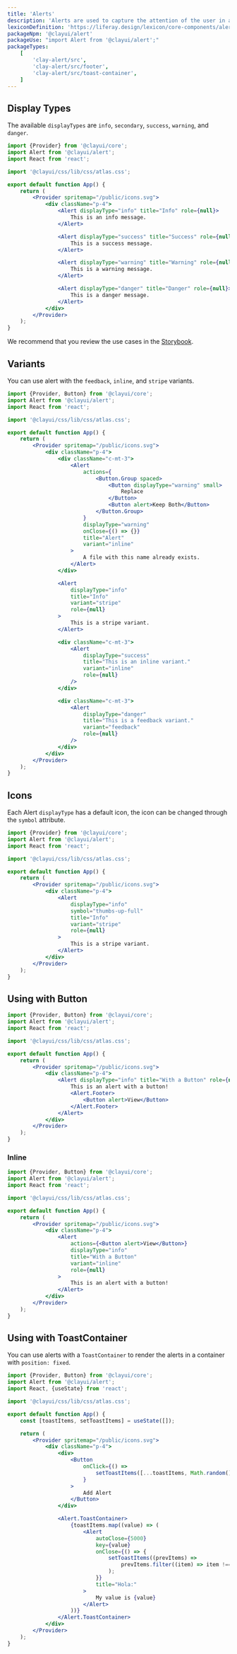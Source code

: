 ```yaml
---
title: 'Alerts'
description: 'Alerts are used to capture the attention of the user in an intrusive way.'
lexiconDefinition: 'https://liferay.design/lexicon/core-components/alerts/'
packageNpm: '@clayui/alert'
packageUse: "import Alert from '@clayui/alert';"
packageTypes:
    [
        'clay-alert/src',
        'clay-alert/src/footer',
        'clay-alert/src/toast-container',
    ]
---
```


## Display Types

The available `displayTypes` are `info`, `secondary`, `success`, `warning`, and `danger`.

```jsx preview
import {Provider} from '@clayui/core';
import Alert from '@clayui/alert';
import React from 'react';

import '@clayui/css/lib/css/atlas.css';

export default function App() {
	return (
		<Provider spritemap="/public/icons.svg">
			<div className="p-4">
				<Alert displayType="info" title="Info" role={null}>
					This is an info message.
				</Alert>

				<Alert displayType="success" title="Success" role={null}>
					This is a success message.
				</Alert>

				<Alert displayType="warning" title="Warning" role={null}>
					This is a warning message.
				</Alert>

				<Alert displayType="danger" title="Danger" role={null}>
					This is a danger message.
				</Alert>
			</div>
		</Provider>
	);
}
```

We recommend that you review the use cases in the [Storybook](https://storybook.clayui.com/?path=/story/design-system-components-alert--default).

## Variants

You can use alert with the `feedback`, `inline`, and `stripe` variants.

```jsx preview
import {Provider, Button} from '@clayui/core';
import Alert from '@clayui/alert';
import React from 'react';

import '@clayui/css/lib/css/atlas.css';

export default function App() {
	return (
		<Provider spritemap="/public/icons.svg">
			<div className="p-4">
				<div className="c-mt-3">
					<Alert
						actions={
							<Button.Group spaced>
								<Button displayType="warning" small>
									Replace
								</Button>
								<Button alert>Keep Both</Button>
							</Button.Group>
						}
						displayType="warning"
						onClose={() => {}}
						title="Alert"
						variant="inline"
					>
						A file with this name already exists.
					</Alert>
				</div>

				<Alert
					displayType="info"
					title="Info"
					variant="stripe"
					role={null}
				>
					This is a stripe variant.
				</Alert>

				<div className="c-mt-3">
					<Alert
						displayType="success"
						title="This is an inline variant."
						variant="inline"
						role={null}
					/>
				</div>

				<div className="c-mt-3">
					<Alert
						displayType="danger"
						title="This is a feedback variant."
						variant="feedback"
						role={null}
					/>
				</div>
			</div>
		</Provider>
	);
}
```

## Icons

Each Alert `displayType` has a default icon, the icon can be changed through the `symbol` attribute.

```jsx preview
import {Provider} from '@clayui/core';
import Alert from '@clayui/alert';
import React from 'react';

import '@clayui/css/lib/css/atlas.css';

export default function App() {
	return (
		<Provider spritemap="/public/icons.svg">
			<div className="p-4">
				<Alert
					displayType="info"
					symbol="thumbs-up-full"
					title="Info"
					variant="stripe"
					role={null}
				>
					This is a stripe variant.
				</Alert>
			</div>
		</Provider>
	);
}
```

## Using with Button

```jsx preview
import {Provider, Button} from '@clayui/core';
import Alert from '@clayui/alert';
import React from 'react';

import '@clayui/css/lib/css/atlas.css';

export default function App() {
	return (
		<Provider spritemap="/public/icons.svg">
			<div className="p-4">
				<Alert displayType="info" title="With a Button" role={null}>
					This is an alert with a button!
					<Alert.Footer>
						<Button alert>View</Button>
					</Alert.Footer>
				</Alert>
			</div>
		</Provider>
	);
}
```

### Inline

```jsx preview
import {Provider, Button} from '@clayui/core';
import Alert from '@clayui/alert';
import React from 'react';

import '@clayui/css/lib/css/atlas.css';

export default function App() {
	return (
		<Provider spritemap="/public/icons.svg">
			<div className="p-4">
				<Alert
					actions={<Button alert>View</Button>}
					displayType="info"
					title="With a Button"
					variant="inline"
					role={null}
				>
					This is an alert with a button!
				</Alert>
			</div>
		</Provider>
	);
}
```

## Using with ToastContainer

You can use alerts with a `ToastContainer` to render the alerts in a container with `position: fixed`.

```jsx preview
import {Provider, Button} from '@clayui/core';
import Alert from '@clayui/alert';
import React, {useState} from 'react';

import '@clayui/css/lib/css/atlas.css';

export default function App() {
	const [toastItems, setToastItems] = useState([]);

	return (
		<Provider spritemap="/public/icons.svg">
			<div className="p-4">
				<div>
					<Button
						onClick={() =>
							setToastItems([...toastItems, Math.random() * 100])
						}
					>
						Add Alert
					</Button>
				</div>

				<Alert.ToastContainer>
					{toastItems.map((value) => (
						<Alert
							autoClose={5000}
							key={value}
							onClose={() => {
								setToastItems((prevItems) =>
									prevItems.filter((item) => item !== value)
								);
							}}
							title="Hola:"
						>
							My value is {value}
						</Alert>
					))}
				</Alert.ToastContainer>
			</div>
		</Provider>
	);
}
```
